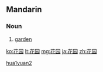 {{zh-forms|[[花]][[园]]|[[花園]]}}
==Mandarin==

===Noun===
{{cmn-noun|s|pin=huāyuán|pint=hua1yuan2|tra=花園|sim=花园|rs=艸04}}

# {{Elementary Mandarin|lang=zh-cn|skey=hua1yuan2}} [[garden]]

[[Category:zh-cn:Horticulture|hua1yuan2]]

[[ko:花园]]
[[lt:花园]]
[[mg:花园]]
[[ja:花园]]
[[zh:花园]]